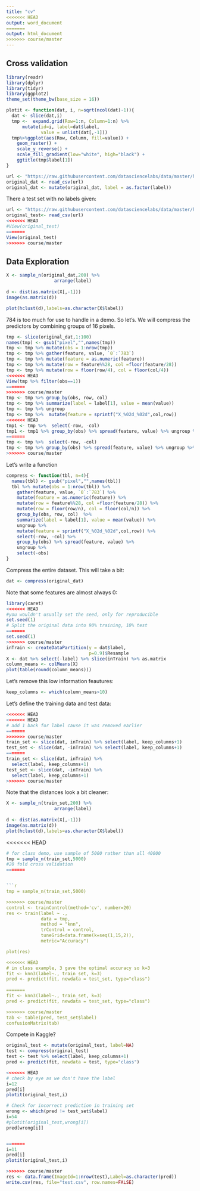 ```yaml
---
title: "cv"
<<<<<<< HEAD
output: word_document
=======
output: html_document
>>>>>>> course/master
---
```


## Cross validation
```r
library(readr)
library(dplyr)
library(tidyr)
library(ggplot2)
theme_set(theme_bw(base_size = 16))
```

```r
plotit <- function(dat, i, n=sqrt(ncol(dat)-1)){
  dat <- slice(dat,i)
  tmp <-  expand.grid(Row=1:n, Column=1:n) %>%  
      mutate(id=i, label=dat$label,  
             value = unlist(dat[,-1]))
  tmp%>%ggplot(aes(Row, Column, fill=value)) + 
    geom_raster() + 
    scale_y_reverse() +
    scale_fill_gradient(low="white", high="black") +
    ggtitle(tmp$label[1])
}
```


```r
url <- "https://raw.githubusercontent.com/datasciencelabs/data/master/hand-written-digits-train.csv"
original_dat <- read_csv(url)
original_dat <- mutate(original_dat, label = as.factor(label))
```

There a test set with no labels given:

```r
url <- "https://raw.githubusercontent.com/datasciencelabs/data/master/hand-written-digits-test.csv"
original_test<- read_csv(url)
<<<<<<< HEAD
#View(original_test)
=======
View(original_test)
>>>>>>> course/master
```

## Data Exploration

```r
X <- sample_n(original_dat,200) %>% 
                  arrange(label)
                   
d <- dist(as.matrix(X[,-1]))
image(as.matrix(d))

plot(hclust(d),labels=as.character(X$label))
``` 

784 is too much for use to handle in a demo. So let's. We will compress the  predictors by combining groups of 16 pixels. 

```r
tmp <- slice(original_dat,1:100)
names(tmp) <- gsub("pixel","",names(tmp))
tmp <- tmp %>% mutate(obs = 1:nrow(tmp)) 
tmp <- tmp %>% gather(feature, value, `0`:`783`) 
tmp <- tmp %>% mutate(feature = as.numeric(feature))
tmp <- tmp %>% mutate(row = feature%%28, col =floor(feature/28))
tmp <- tmp %>% mutate(row = floor(row/4), col = floor(col/4))
<<<<<<< HEAD
View(tmp %>% filter(obs==1))
=======
>>>>>>> course/master
tmp <- tmp %>% group_by(obs, row, col) 
tmp <- tmp %>% summarize(label = label[1], value = mean(value)) 
tmp <- tmp %>% ungroup
tmp <- tmp %>%  mutate(feature = sprintf("X_%02d_%02d",col,row))
<<<<<<< HEAD
tmp1 <- tmp %>%  select(-row, -col) 
tmp1 <- tmp1 %>% group_by(obs) %>% spread(feature, value) %>% ungroup %>% select(-obs)
=======
tmp <- tmp %>%  select(-row, -col) 
tmp <- tmp %>% group_by(obs) %>% spread(feature, value) %>% ungroup %>% select(-obs)
>>>>>>> course/master
```

Let's write a function

```r
compress <- function(tbl, n=4){
  names(tbl) <- gsub("pixel","",names(tbl))
  tbl %>% mutate(obs = 1:nrow(tbl)) %>% 
    gather(feature, value, `0`:`783`) %>% 
    mutate(feature = as.numeric(feature)) %>% 
    mutate(row = feature%%28, col =floor(feature/28)) %>% 
    mutate(row = floor(row/n), col = floor(col/n)) %>% 
    group_by(obs, row, col)  %>% 
    summarize(label = label[1], value = mean(value)) %>% 
    ungroup %>% 
    mutate(feature = sprintf("X_%02d_%02d",col,row)) %>% 
    select(-row, -col) %>% 
    group_by(obs) %>% spread(feature, value) %>% 
    ungroup %>% 
    select(-obs)
}
```

Compress the entire dataset. This will take a bit:


```r
dat <- compress(original_dat)
```

Note that some features are almost always 0:

```r
library(caret)
<<<<<<< HEAD
#you wouldn't usually set the seed, only for reproducible
set.seed(1)
# Split the original data into 90% training, 10% test 
=======
set.seed(1)
>>>>>>> course/master
inTrain <- createDataPartition(y = dat$label,
                               p=0.9)$Resample
X <- dat %>% select(-label) %>% slice(inTrain) %>% as.matrix
column_means <- colMeans(X)
plot(table(round(column_means)))
```

Let's remove this low information feautures:

```r
keep_columns <- which(column_means>10)
``` 

Let's define the training data and test data:

```r
<<<<<<< HEAD
<<<<<<< HEAD
# add 1 back for label cause it was removed earlier
=======
>>>>>>> course/master
train_set <- slice(dat, inTrain) %>% select(label, keep_columns+1)
test_set <- slice(dat, -inTrain) %>% select(label, keep_columns+1)
=======
train_set <- slice(dat, inTrain) %>% 
  select(label, keep_columns+1)
test_set <- slice(dat, -inTrain) %>% 
  select(label, keep_columns+1)
>>>>>>> course/master
```

Note that the distances look a bit cleaner:
```r
X <- sample_n(train_set,200) %>% 
                  arrange(label)
                   
d <- dist(as.matrix(X[,-1]))
image(as.matrix(d))
plot(hclust(d),labels=as.character(X$label))
``` 

<<<<<<< HEAD
```r
# for class demo, use sample of 5000 rather than all 40000
tmp = sample_n(train_set,5000)
#20 fold cross validation
=======


```r
tmp = sample_n(train_set,5000)

>>>>>>> course/master
control <- trainControl(method='cv', number=20)
res <- train(label ~ .,
             data = tmp,
             method = "knn",
             trControl = control,
             tuneGrid=data.frame(k=seq(1,15,2)),
             metric="Accuracy")

plot(res)

<<<<<<< HEAD
# in class example, 3 gave the optimal accuracy so k=3
fit <- knn3(label~., train_set, k=3)
pred <- predict(fit, newdata = test_set, type="class")
 
=======
fit <- knn3(label~., train_set, k=3)
pred <- predict(fit, newdata = test_set, type="class")

>>>>>>> course/master
tab <- table(pred, test_set$label)
confusionMatrix(tab)
```


Compete in Kaggle?

```r
original_test <- mutate(original_test, label=NA)
test <- compress(original_test)
test <- test %>% select(label, keep_columns+1)
pred <- predict(fit, newdata = test, type="class")

<<<<<<< HEAD
# check by eye as we don't have the label
i=12
pred[i]
plotit(original_test,i)

# Check for incorrect prediction in training set
wrong <- which(pred != test_set$label)
i=54
#plotit(original_test,wrong[i])
pred[wrong[i]]


=======
i=11
pred[i]
plotit(original_test,i)

>>>>>>> course/master
res <- data.frame(ImageId=1:nrow(test),Label=as.character(pred))
write.csv(res, file="test.csv", row.names=FALSE)
```

